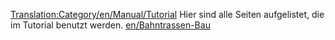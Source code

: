 [[Translation:Category/en/Manual/Tutorial]]
Hier sind alle Seiten aufgelistet, die im Tutorial benutzt werden.
[[en/Bahntrassen-Bau]]